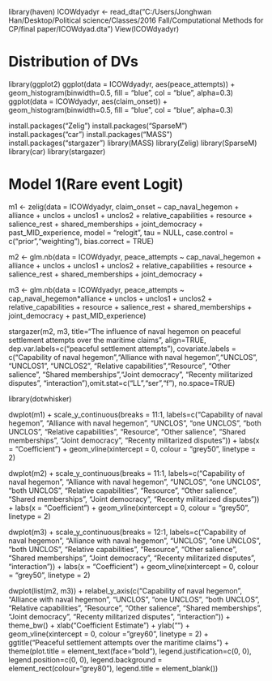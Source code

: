 
library(haven)
ICOWdyadyr <- read_dta("C:/Users/Jonghwan Han/Desktop/Political science/Classes/2016 Fall/Computational Methods for CP/final paper/ICOWdyad.dta")
View(ICOWdyadyr)

# Distribution of DVs
library(ggplot2)
ggplot(data = ICOWdyadyr, aes(peace_attempts)) + geom_histogram(binwidth=0.5, fill = "blue", col = "blue", alpha=0.3)
ggplot(data = ICOWdyadyr, aes(claim_onset)) + geom_histogram(binwidth=0.5, fill = "blue", col = "blue", alpha=0.3)


install.packages("Zelig")
install.packages("SparseM")
install.packages("car")
install.packages("MASS")
install.packages("stargazer")
library(MASS)
library(Zelig)
library(SparseM)
library(car)
library(stargazer)

# Model 1(Rare event Logit)

m1 <- zelig(data = ICOWdyadyr, claim_onset ~ cap_naval_hegemon +
                                             alliance + 
                                             unclos + 
                                             unclos1 +
                                             unclos2 +
                                             relative_capabilities + 
                                             resource + 
                                             salience_rest + 
                                             shared_memberships + 
                                             joint_democracy + 
                                             past_MID_experience, model = "relogit", tau = NULL, case.control =                                                      c("prior","weighting"), bias.correct = TRUE)

m2 <- glm.nb(data = ICOWdyadyr, peace_attempts ~ cap_naval_hegemon +
                                                 alliance + 
                                                 unclos + 
                                                 unclos1 +
                                                 unclos2 +
                                                 relative_capabilities + 
                                                 resource + 
                                                 salience_rest + 
                                                 shared_memberships + 
                                                 joint_democracy + 

m3 <- glm.nb(data = ICOWdyadyr, peace_attempts ~ cap_naval_hegemon*alliance +
                                                 unclos + 
                                                 unclos1 +
                                                 unclos2 +
                                                 relative_capabilities + 
                                                 resource + 
                                                 salience_rest + 
                                                 shared_memberships + 
                                                 joint_democracy + 
                                                 past_MID_experience)


stargazer(m2, m3, title="The influence of naval hegemon on peaceful settlement attempts over the maritime claims", align=TRUE, dep.var.labels=c("peaceful settlement attempts"), covariate.labels = c("Capability of naval hegemon","Alliance with naval hegemon","UNCLOS", "UNCLOS1", "UNCLOS2", "Relative capabilities","Resource", "Other salience", "Shared memberships","Joint democracy", "Recenty militarized disputes", "interaction"),omit.stat=c("LL","ser","f"), no.space=TRUE)


library(dotwhisker)

dwplot(m1) + scale_y_continuous(breaks = 11:1, labels=c("Capability of naval hegemon", "Alliance with naval hegemon",
                                                       "UNCLOS", "one UNCLOS", "both UNCLOS", "Relative capabilities",
                                                       "Resource", "Other salience", "Shared memberships",
                                                       "Joint democracy", "Recenty militarized disputes")) + 
             labs(x = "Coefficient") + 
             geom_vline(xintercept = 0, colour = "grey50", linetype = 2)
             

dwplot(m2) + scale_y_continuous(breaks = 11:1, labels=c("Capability of naval hegemon", "Alliance with naval hegemon",
                                                       "UNCLOS", "one UNCLOS", "both UNCLOS", "Relative capabilities",
                                                       "Resource", "Other salience", "Shared memberships",
                                                       "Joint democracy", "Recenty militarized disputes")) + 
             labs(x = "Coefficient") + 
             geom_vline(xintercept = 0, colour = "grey50", linetype = 2)
             

dwplot(m3) + scale_y_continuous(breaks = 12:1, labels=c("Capability of naval hegemon", "Alliance with naval hegemon",
                                                       "UNCLOS", "one UNCLOS", "both UNCLOS", "Relative capabilities",
                                                       "Resource", "Other salience", "Shared memberships",
                                                       "Joint democracy", "Recenty militarized disputes", 
                                                       "interaction")) + 
             labs(x = "Coefficient") + 
             geom_vline(xintercept = 0, colour = "grey50", linetype = 2)
             
dwplot(list(m2, m3)) + 
     relabel_y_axis(c("Capability of naval hegemon", "Alliance with naval hegemon",
                                                       "UNCLOS", "one UNCLOS", "both UNCLOS", "Relative capabilities",
                                                       "Resource", "Other salience", "Shared memberships",
                                                       "Joint democracy", "Recenty militarized disputes", 
                                                       "interaction")) +
     theme_bw() + xlab("Coefficient Estimate") + ylab("") +
     geom_vline(xintercept = 0, colour = "grey60", linetype = 2) +
     ggtitle("Peaceful settlement attempts over the maritime claims") +
     theme(plot.title = element_text(face="bold"),
           legend.justification=c(0, 0), legend.position=c(0, 0),
           legend.background = element_rect(colour="grey80"),
           legend.title = element_blank()) 


